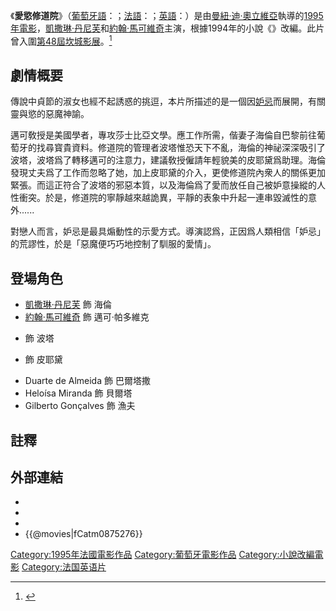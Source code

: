 {{Infobox film
| name           = 愛慾修道院
| original_name  = {{lang|pt|''O Convento''}}
| image          = O Convento 1995 (TW version DVD cover).JPG
| caption        = 臺灣版DVD封套
| director       = [[曼紐·迪·奧立維亞|曼紐·迪·奧立維亞]]
| producer       = {{tsl|en|Paulo Branco|保羅·布朗柯}}
| writer         = 曼紐·迪·奧立維亞
| starring       = [[凱撒琳·丹尼芙|凱撒琳·丹尼芙]]<br>[[約翰·馬可維奇|約翰·馬可維奇]]
| music          = {{tsl|en|Krishna Levy|克里希那·李維}}
| cinematography = {{tsl|en|Mário Barroso|馬利歐·巴羅索}}
| editing        =
| distributor    = Strand Releasing
| released       = {{Film date|1995}}
| runtime        = 90分鐘
| country        = {{POR}}<br />{{FRA}}
| language       = [[葡萄牙語|葡萄牙語]]<br>[[法語|法語]]<br>[[英語|英語]]
| budget         = {{USD|4,300,000}}
| gross          = {{USD|367,585}}<ref>{{Cite web |url=http://www.jpbox-office.com/fichfilm.php?id=4124 |title=存档副本 |accessdate=2016-11-17 |archive-date=2018-09-30 |archive-url=https://web.archive.org/web/20180930234457/http://www.jpbox-office.com/fichfilm.php?id=4124 |dead-url=no }}</ref>
| tw_name       = 愛慾修道院
}}
{{Portal box|電影|葡萄牙}}

《'''愛慾修道院'''》（[[葡萄牙語|葡萄牙語]]：{{lang|pt|''O Convento''}}；[[法語|法語]]：{{lang|fr|''Le Couvent''}}；[[英語|英語]]：{{lang|en|''The Convent''}}）是由[[曼紐·迪·奧立維亞|曼紐·迪·奧立維亞]]執導的[[1995年電影|1995年電影]]，[[凱撒琳·丹尼芙|凱撒琳·丹尼芙]]和[[約翰·馬可維奇|約翰·馬可維奇]]主演，根據{{tsl|en|Agustina Bessa-Luís|阿古絲蒂娜·貝薩-露薏絲}}1994年的小說《{{lang|pt|As Terras do Risco}}》改編。此片曾入圍[[第48屆坎城影展|第48屆坎城影展]]。<ref name="festival-cannes.com">{{cite web |url=http://www.festival-cannes.com/en/archives/ficheFilm/id/3374/year/1995.html |title=Festival de Cannes: The Convent |accessdate=2009-09-05 |work=festival-cannes.com |archive-date=2012-03-08 |archive-url=https://web.archive.org/web/20120308194556/http://www.festival-cannes.com/en/archives/ficheFilm/id/3374/year/1995.html |dead-url=no }}</ref>

==劇情概要==
傳說中貞節的淑女也經不起誘惑的挑逗，本片所描述的是一個因[[妒忌|妒忌]]而展開，有關靈與慾的惡魔神諭。

邁可敎授是美國學者，專攻莎士比亞文學。應工作所需，偕妻子海倫自巴黎前往葡萄牙的{{tsl|pt|Convento de Nossa Senhora da Arrábida|阿拉碧達修道院}}找尋寳貴資料。修道院的管理者波塔惟恐天下不亂，海倫的神祕深深吸引了波塔，波塔爲了轉移邁可的注意力，建議敎授僱請年輕貌美的皮耶黛爲助理。海倫發現丈夫爲了工作而忽略了她，加上皮耶黛的介入，更使修道院內衆人的關係更加緊張。而這正符合了波塔的邪惡本質，以及海倫爲了愛而放任自己被妒意操縱的人性衝突。於是，修道院的寧靜越來越詭異，平靜的表象中升起一連串毀滅性的意外......

對戀人而言，妒忌是最具煽動性的示愛方式。導演認爲，正因爲人類相信「妒忌」的荒謬性，於是「惡魔便巧巧地控制了馴服的愛情」。

==登場角色==
* [[凱撒琳·丹尼芙|凱撒琳·丹尼芙]] 飾 海倫
* [[約翰·馬可維奇|約翰·馬可維奇]] 飾 邁可·帕多維克
* {{tsl|en|Luís Miguel Cintra|路易士·米格爾·辛特拉}} 飾 波塔
* {{tsl|en|Leonor Silveira|蕾歐諾·西爾薇拉}} 飾 皮耶黛
* Duarte de Almeida 飾 巴爾塔撒
* Heloísa Miranda 飾 貝爾塔
* Gilberto Gonçalves 飾 漁夫

==註釋==
{{Reflist}}

==外部連結==
* {{IMDb title|0112716|愛慾修道院}}
* {{Amg movie|134800|愛慾修道院}}
* {{Rotten-tomatoes|1070236-convent|愛慾修道院}}
* {{@movies|fCatm0875276}}

[[Category:1995年法國電影作品|Category:1995年法國電影作品]]
[[Category:葡萄牙電影作品|Category:葡萄牙電影作品]]
[[Category:小說改編電影|Category:小說改編電影]]
[[Category:法国英语片|Category:法国英语片]]